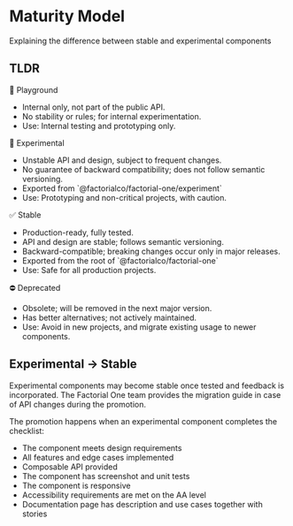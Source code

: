 
<Meta title="Components maturity" />

# Maturity Model

Explaining the difference between stable and experimental components

## TLDR

<div className="grid grid-cols-[auto_1fr]">
  <div className="flex items-center justify-start bg-f1-background-info p-4 text-left !font-semibold">
    <span className="!text-sm">🛝</span> Playground
  </div>
  <ul>
    <li>Internal only, not part of the public API.</li>
    <li>No stability or rules; for internal experimentation.</li>
    <li>Use: Internal testing and prototyping only.</li>
  </ul>
  <div className="flex items-center justify-start bg-f1-background-warning p-4 !font-semibold">
    <span className="!text-sm">🚧</span> Experimental
  </div>
  <ul>
    <li>Unstable API and design, subject to frequent changes.</li>
    <li>
      No guarantee of backward compatibility; does not follow semantic
      versioning.
    </li>
    <li>Exported from `@factorialco/factorial-one/experiment`</li>
    <li>Use: Prototyping and non-critical projects, with caution.</li>
  </ul>
  <div className="flex items-center justify-start bg-f1-background-positive p-4 !font-semibold">
    <span className="!text-sm">✅</span> Stable
  </div>
  <ul>
    <li>Production-ready, fully tested.</li>
    <li>API and design are stable; follows semantic versioning.</li>
    <li>Backward-compatible; breaking changes occur only in major releases.</li>
    <li>Exported from the root of `@factorialco/factorial-one`</li>
    <li>Use: Safe for all production projects.</li>
  </ul>
  <div className="flex items-center justify-start bg-f1-background-critical p-4 !font-semibold">
    <span className="!text-sm">⛔</span> Deprecated
  </div>
  <ul>
    <li>Obsolete; will be removed in the next major version.</li>
    <li>Has better alternatives; not actively maintained.</li>
    <li>
      Use: Avoid in new projects, and migrate existing usage to newer
      components.
    </li>
  </ul>
</div>

## Experimental → Stable

Experimental components may become stable once tested and feedback is
incorporated. The Factorial One team provides the migration guide in case of API
changes during the promotion.

The promotion happens when an experimental component completes the checklist:

- The component meets design requirements
- All features and edge cases implemented
- Composable API provided
- The component has screenshot and unit tests
- The component is responsive
- Accessibility requirements are met on the AA level
- Documentation page has description and use cases together with stories
